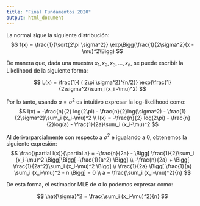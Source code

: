 ```yaml
---
title: "Final Fundamentos 2020"
output: html_document
---
```



La normal sigue la siguiente distribución:
$$
f(x) = \frac{1}{\sqrt{2\pi \sigma^2}} \exp\Bigg(\frac{1}{2\sigma^2}(x -\mu)^2\Bigg)
$$

De manera que, dada una muestra $x_1, x_2, x_3, ..., x_n$, se puede escribir la Likelihood de la siguiente forma: 

$$
L(x) = \frac{1}{ ( 2\pi \sigma^2)^{n/2}} \exp(\frac{1}{2\sigma^2}\sum_i(x_i -\mu)^2)
$$

Por lo tanto, usando $a = \sigma^2$ es intuitivo expresar la log-likelihood como:
$$
l(x) = -\frac{n}{2} log(2\pi) - \frac{n}{2}log(\sigma^2) - \frac{1}{2\sigma^2}\sum_i (x_i-\mu)^2 \\
l(x) = -\frac{n}{2} log(2\pi) - \frac{n}{2}log(a) - \frac{1}{2a}\sum_i (x_i-\mu)^2 
$$


Al derivarparcialmente con respecto a $\sigma^2$ e igualando a 0, obtenemos la siguiente expresión:
$$
\frac{\partial l(x)}{\partial a} = -\frac{n}{2a} - \Bigg[ \frac{1}{2}\sum_i (x_i-\mu)^2 \Bigg]\Bigg[ -\frac{1}{a^2}  \Bigg] \\
-\frac{n}{2a} + \Bigg[ \frac{1}{2a^2}\sum_i (x_i-\mu)^2 \Bigg] \\
\frac{1}{2a} \Bigg[ \frac{1}{a} \sum_i (x_i-\mu)^2 - n \Bigg] = 0 \\
a = \frac{\sum_i (x_i-\mu)^2}{n}
$$

De esta forma, el estimador MLE de $\sigma$ lo podemos expresar como:

$$
\hat{\sigma}^2 = \frac{\sum_i (x_i-\mu)^2}{n}
$$



